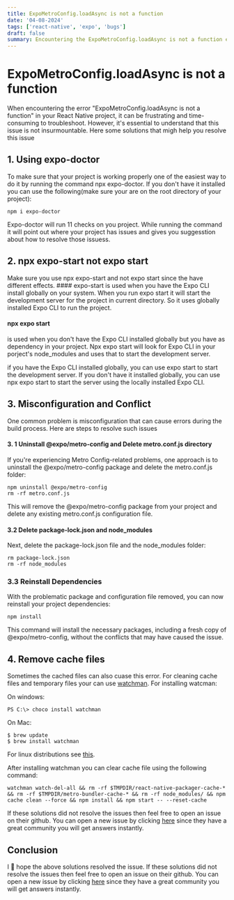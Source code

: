 ```yaml
---
title: ExpoMetroConfig.loadAsync is not a function
date: '04-08-2024'
tags: ['react-native', 'expo', 'bugs']
draft: false
summary: Encountering the ExpoMetroConfig.loadAsync is not a function error in your React Native project can be frustrating, but it is not insurmountable.
---
```


# ExpoMetroConfig.loadAsync is not a function
When encountering the error "ExpoMetroConfig.loadAsync is not a function" in your React Native project, it can be frustrating and time-consuming to troubleshoot. However, it's essential to understand that this issue is not insurmountable.
Here some solutions that migh help you resolve this issue

## 1. Using expo-doctor
To make sure that your project is working properly one of the easiest way to do it by running the command npx expo-doctor.
If you don't have it installed you can use the following(make sure your are on the root directory of your project):
```
npm i expo-doctor
```
Expo-doctor will run 11 checks on you project. While running the command it will point out where your project has issues and gives you suggesstion about how to resolve those issuess.

## 2. npx expo-start not expo start
Make sure you use npx expo-start and not expo start since the have different effects. 
    #### expo-start 
is used when you have the Expo CLI install globally on your system. When you run expo start it will start the development server for the project in current directory. So it uses globally installed Expo CLI to run the project.

#### npx expo start 
is used when you don't have the Expo CLI installed globally but you have as dependency in your project. Npx expo start will look for Expo CLI in your porject's node_modules and uses that to start the development server.

if you have the Expo CLI installed globally, you can use expo start to start the development server. If you don't have it installed globally, you can use npx expo start to start the server using the locally installed Expo CLI.

## 3. Misconfiguration and Conflict
One common problem is misconfiguration that can cause errors during the build process.
Here are steps to resolve such issues

#### 3. 1 Uninstall @expo/metro-config and Delete metro.conf.js directory
If you're experiencing Metro Config-related problems, one approach is to uninstall the @expo/metro-config package and delete the metro.conf.js folder:
```
npm uninstall @expo/metro-config
rm -rf metro.conf.js
```

This will remove the @expo/metro-config package from your project and delete any existing metro.conf.js configuration file.

#### 3.2 Delete package-lock.json and node_modules
Next, delete the package-lock.json file and the node_modules folder:
```
rm package-lock.json
rm -rf node_modules

```

### 3.3 Reinstall Dependencies
With the problematic package and configuration file removed, you can now reinstall your project dependencies:
```
npm install
```
This command will install the necessary packages, including a fresh copy of @expo/metro-config, without the conflicts that may have caused the issue.

## 4. Remove cache files
Sometimes the cached files can also cuase this error. For cleaning cache files and temporary files your can use [watchman](https://facebook.github.io/watchman).
For installing watcman:

On windows:
```
PS C:\> choco install watchman
```

On Mac:
```
$ brew update
$ brew install watchman
```

For linux distributions see [this](https://facebook.github.io/watchman/docs/install).

After installing watchman you can clear cache file using the following command:
```
watchman watch-del-all && rm -rf $TMPDIR/react-native-packager-cache-* && rm -rf $TMPDIR/metro-bundler-cache-* && rm -rf node_modules/ && npm cache clean --force && npm install && npm start -- --reset-cache
```

If these solutions did not resolve the issues then feel free to open an issue on their github.
You can open a new issue by clicking [here](https://github.com/expo/expo/issues) since they have a great community you will get answers instantly.

## Conclusion
I 🤞 hope the above solutions resolved the issue. If these solutions did not resolve the issues then feel free to open an issue on their github. You can open a new issue by clicking [here](https://github.com/expo/expo/issues) since they have a great community you will get answers instantly.